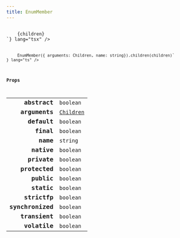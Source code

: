 ```yaml
---
title: EnumMember
---
```



<Tabs syncKey="component-style">
    <TabItem label="jsx">
        <Code code={`import { EnumMember } from "@alloy-js/core" 

<EnumMember arguments={Children} name="string">
    {children}
</EnumMember>`} lang="tsx" />
</TabItem>
<TabItem label="stc">
    <Code code={`import { EnumMember } from "@alloy-js/core/stc" 

EnumMember({ arguments: Children, name: string}).children(children)` } lang="ts" />
</TabItem>
</Tabs>

### Props

<table>
  <tr>
    <td style="text-align: right;font-weight: bold;">abstract</td>
    <td>
      <Badge text="optional" variant="note" size="small" /> <code>boolean</code>
  
  
  
  
  </td>
  </tr>
  <tr>
    <td style="text-align: right;font-weight: bold;">arguments</td>
    <td>
      <Badge text="optional" variant="note" size="small" /> <code><a href="/reference/core/types/children/">Children</a></code>
  
  
  
  
  </td>
  </tr>
  <tr>
    <td style="text-align: right;font-weight: bold;">default</td>
    <td>
      <Badge text="optional" variant="note" size="small" /> <code>boolean</code>
  
  
  
  
  </td>
  </tr>
  <tr>
    <td style="text-align: right;font-weight: bold;">final</td>
    <td>
      <Badge text="optional" variant="note" size="small" /> <code>boolean</code>
  
  
  
  
  </td>
  </tr>
  <tr>
    <td style="text-align: right;font-weight: bold;">name</td>
    <td>
       <code>string</code>
  
  
  
  
  </td>
  </tr>
  <tr>
    <td style="text-align: right;font-weight: bold;">native</td>
    <td>
      <Badge text="optional" variant="note" size="small" /> <code>boolean</code>
  
  
  
  
  </td>
  </tr>
  <tr>
    <td style="text-align: right;font-weight: bold;">private</td>
    <td>
      <Badge text="optional" variant="note" size="small" /> <code>boolean</code>
  
  
  
  
  </td>
  </tr>
  <tr>
    <td style="text-align: right;font-weight: bold;">protected</td>
    <td>
      <Badge text="optional" variant="note" size="small" /> <code>boolean</code>
  
  
  
  
  </td>
  </tr>
  <tr>
    <td style="text-align: right;font-weight: bold;">public</td>
    <td>
      <Badge text="optional" variant="note" size="small" /> <code>boolean</code>
  
  
  
  
  </td>
  </tr>
  <tr>
    <td style="text-align: right;font-weight: bold;">static</td>
    <td>
      <Badge text="optional" variant="note" size="small" /> <code>boolean</code>
  
  
  
  
  </td>
  </tr>
  <tr>
    <td style="text-align: right;font-weight: bold;">strictfp</td>
    <td>
      <Badge text="optional" variant="note" size="small" /> <code>boolean</code>
  
  
  
  
  </td>
  </tr>
  <tr>
    <td style="text-align: right;font-weight: bold;">synchronized</td>
    <td>
      <Badge text="optional" variant="note" size="small" /> <code>boolean</code>
  
  
  
  
  </td>
  </tr>
  <tr>
    <td style="text-align: right;font-weight: bold;">transient</td>
    <td>
      <Badge text="optional" variant="note" size="small" /> <code>boolean</code>
  
  
  
  
  </td>
  </tr>
  <tr>
    <td style="text-align: right;font-weight: bold;">volatile</td>
    <td>
      <Badge text="optional" variant="note" size="small" /> <code>boolean</code>
  
  
  
  
  </td>
  </tr>
</table>